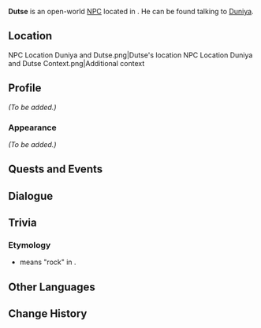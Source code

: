 {{Meta
<!-- Remove this template after adding the missing info -->
|missing_NPC_profile  = yes
}}
{{Character Infobox
|type             = Open-World NPC
|image            = NPC Dutse.png
|realname         = <!-- Optional, if different from in-game name -->
|deceased         = <!-- Past (for deceased prior to events of the game) or free response -->
|region           = Natlan
|location         = Natlan
|affiliation      = Collective of Plenty
|title            = 

|ancestry         = <!-- Clan/family -->
|father           = 
|mother           = 
|spouse           = 
|sibling          = 
|child            = 
|relative         = Kimosi
|relativeNote     = uncle

|voiceEN          = 
|voiceCN          = 
|voiceJP          = 
|voiceKR          = 
}}
'''Dutse''' is an open-world [[NPC]] located in {{Location|"Collective of Plenty"}}. He can be found talking to [[Duniya]].

==Location==
<gallery>
NPC Location Duniya and Dutse.png|Dutse's location
NPC Location Duniya and Dutse Context.png|Additional context
</gallery>

==Profile==
<!--Detailed story/lore information goes here.-->
''(To be added.)''

===Appearance===
<!--Keep appearance section short and concise. Limit to 2 paragraphs with 3-4 sentences each.-->
''(To be added.)''

==Quests and Events==
{{Quests and Events}}

==Dialogue==
{{Transclude|Duniya|Dialogue}}
<!--
==Event Dialogue==
===Event Name===
{{Dialogue Start}}
:'''Dutse:'''
{{Dialogue End}}
-->
==Trivia==
===Etymology===
*{{wt|dutse|Dutse}} means "rock" in {{w|Hausa language|Hausa}}.

==Other Languages==
{{Other Languages|default_hidden=1
|en       = Dutse
|zhs      = 杜兹厄
|zhs_rm   = 
|zht      = 杜茲厄
|zht_rm   = 
|ja       = トゥゼー
|ja_rm    = 
|ko       = 두치에
|es       = Dutse
|fr       = Dutse
|ru       = Дутсе
|th       = Dutse
|vi       = Dutse
|de       = Dutse
|id       = Dutse
|pt       = Dutse
|tr       = Dutse
|it       = Dutse
}}

==Change History==
{{Change History|5.5}}
<!--
==References==
{{Reflist}}
-->